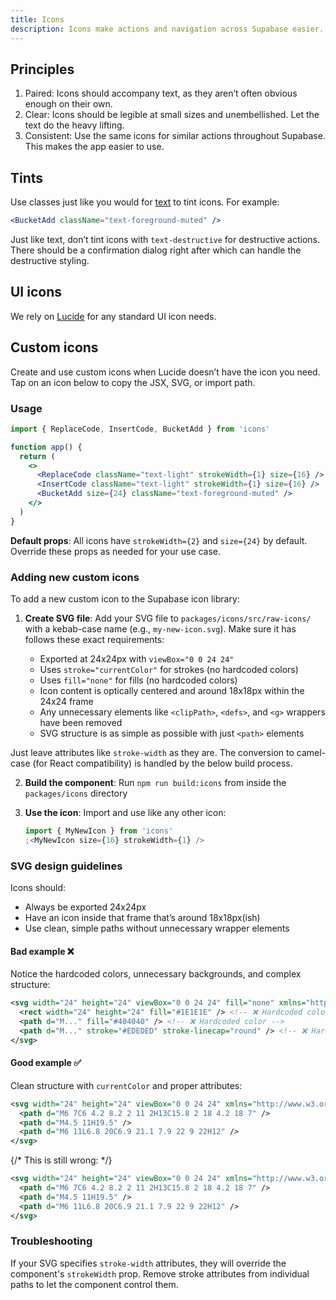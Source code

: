 ```yaml
---
title: Icons
description: Icons make actions and navigation across Supabase easier.
---
```


## Principles

1. Paired: Icons should accompany text, as they aren’t often obvious enough on their own.
2. Clear: Icons should be legible at small sizes and unembellished. Let the text do the heavy lifting.
3. Consistent: Use the same icons for similar actions throughout Supabase. This makes the app easier to use.

## Tints

Use classes just like you would for [text](color-usage#text) to tint icons. For example:

```jsx
<BucketAdd className="text-foreground-muted" />
```

Just like text, don’t tint icons with `text-destructive` for destructive actions. There should be a confirmation dialog right after which can handle the destructive styling.

## UI icons

We rely on [Lucide](https://lucide.dev/icons/) for any standard UI icon needs.

## Custom icons

Create and use custom icons when Lucide doesn’t have the icon you need. Tap on an icon below to copy the JSX, SVG, or import path.

<Icons />

### Usage

```jsx
import { ReplaceCode, InsertCode, BucketAdd } from 'icons'

function app() {
  return (
    <>
      <ReplaceCode className="text-light" strokeWidth={1} size={16} />
      <InsertCode className="text-light" strokeWidth={1} size={16} />
      <BucketAdd size={24} className="text-foreground-muted" />
    </>
  )
}
```

**Default props**: All icons have `strokeWidth={2}` and `size={24}` by default. Override these props as needed for your use case.

### Adding new custom icons

To add a new custom icon to the Supabase icon library:

1. **Create SVG file**: Add your SVG file to `packages/icons/src/raw-icons/` with a kebab-case name (e.g., `my-new-icon.svg`). Make sure it has follows these exact requirements:

   - Exported at 24x24px with `viewBox="0 0 24 24"`
   - Uses `stroke="currentColor"` for strokes (no hardcoded colors)
   - Uses `fill="none"` for fills (no hardcoded colors)
   - Icon content is optically centered and around 18x18px within the 24x24 frame
   - Any unnecessary elements like `<clipPath>`, `<defs>`, and `<g>` wrappers have been removed
   - SVG structure is as simple as possible with just `<path>` elements

Just leave attributes like `stroke-width` as they are. The conversion to camel-case (for React compatibility) is handled by the below build process.

2. **Build the component**: Run `npm run build:icons` from inside the `packages/icons` directory

3. **Use the icon**: Import and use like any other icon:

   ```jsx
   import { MyNewIcon } from 'icons'
   ;<MyNewIcon size={16} strokeWidth={1} />
   ```

### SVG design guidelines

Icons should:

- Always be exported 24x24px
- Have an icon inside that frame that’s around 18x18px(ish)
- Use clean, simple paths without unnecessary wrapper elements

#### Bad example ❌

Notice the hardcoded colors, unnecessary backgrounds, and complex structure:

```svg
<svg width="24" height="24" viewBox="0 0 24 24" fill="none" xmlns="http://www.w3.org/2000/svg">
  <rect width="24" height="24" fill="#1E1E1E" /> <!-- ❌ Hardcoded color -->
  <path d="M..." fill="#404040" /> <!-- ❌ Hardcoded color -->
  <path d="M..." stroke="#EDEDED" stroke-linecap="round" /> <!-- ❌ Hardcoded color -->
</svg>
```

#### Good example ✅

Clean structure with `currentColor` and proper attributes:

```svg
<svg width="24" height="24" viewBox="0 0 24 24" xmlns="http://www.w3.org/2000/svg" fill="none" stroke="currentColor" stroke-width="1.5" stroke-linecap="round" stroke-linejoin="round">
  <path d="M6 7C6 4.2 8.2 2 11 2H13C15.8 2 18 4.2 18 7" />
  <path d="M4.5 11H19.5" />
  <path d="M6 11L6.8 20C6.9 21.1 7.9 22 9 22H12" />
</svg>
```

{/* This is still wrong: */}

```svg
<svg width="24" height="24" viewBox="0 0 24 24" xmlns="http://www.w3.org/2000/svg">
  <path d="M6 7C6 4.2 8.2 2 11 2H13C15.8 2 18 4.2 18 7" />
  <path d="M4.5 11H19.5" />
  <path d="M6 11L6.8 20C6.9 21.1 7.9 22 9 22H12" />
</svg>
```

### Troubleshooting

If your SVG specifies `stroke-width` attributes, they will override the component's `strokeWidth` prop. Remove stroke attributes from individual paths to let the component control them.
